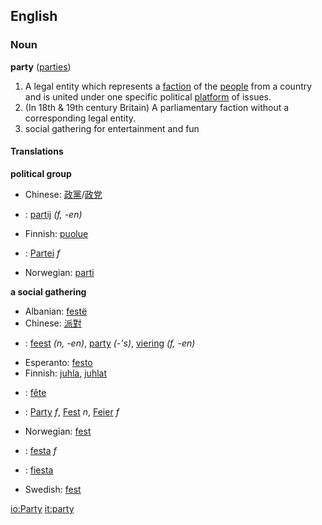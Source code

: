 ==English==
===Noun===
'''party''' ([[parties]])

#A legal entity which represents a [[faction]] of the [[people]] from a country and is united under one specific political [[platform]] of issues.
#(In 18th & 19th century Britain) A parliamentary faction without a corresponding legal entity.
#social gathering for entertainment and fun

====Translations====
'''political group'''
{{top}}
<!--languages from A to I go here-->
*Chinese: [[政黨]]/[[政党]]
*{{nl}}: [[partij]] ''(f, -en)''
*Finnish: [[puolue]]
*{{de}}: [[Partei]] ''f''
{{mid}}
<!--languages from J to Z go here-->
*Norwegian: [[parti]] {{n}}
{{bottom}}
<!--Uncomment when adding first translation
'''a parliamentary faction'''
{| border=0 width=100%
|-
|bgcolor="#FFFFE0" valign=top width=48%|
{|

|}
| width=1% |
|bgcolor="#FFFFE0" valign=top width=48%|
{|

|}
|}
-->
'''a social gathering'''
{{top}}
<!--languages from A to I go here-->
*Albanian: [[festë]]
*Chinese: [[派對]]
*{{nl}}: [[feest]] ''(n, -en)'', [[party]] ''(-'s)'', [[viering]] ''(f, -en)''
*Esperanto: [[festo]]
*Finnish: [[juhla]], [[juhlat]]
*{{fr}}: [[fête]]
*{{de}}: [[Party]] ''f'', [[Fest]] ''n'', [[Feier]] ''f''
{{mid}}
<!--languages from J to Z go here-->
*Norwegian: [[fest]] {{m}}
*{{pt}}: [[festa]] ''f''
*{{es}}: [[fiesta]]
*Swedish: [[fest]]
{{bottom}}

[[io:Party]]
[[it:party]]